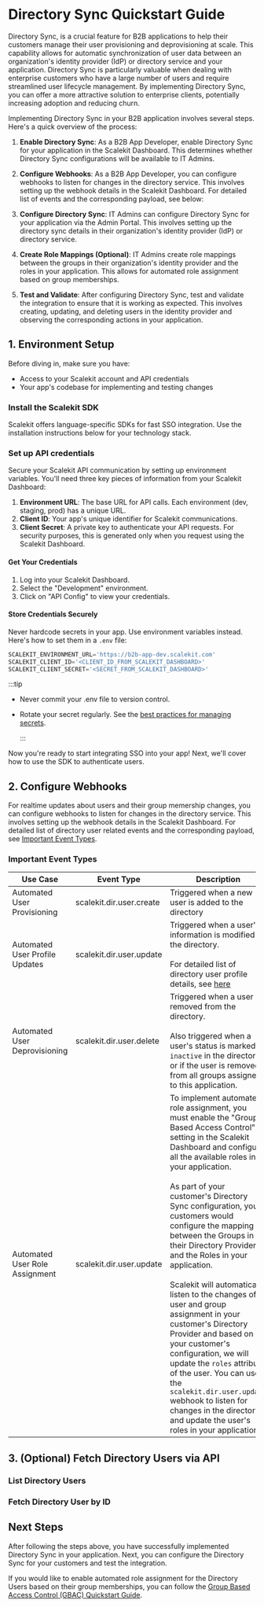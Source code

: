 
# Directory Sync Quickstart Guide

Directory Sync, is a crucial feature for B2B applications to help their customers manage their user provisioning and deprovisioning at scale. This capability allows for automatic synchronization of user data between an organization's identity provider (IdP) or directory service and your application. Directory Sync is particularly valuable when dealing with enterprise customers who have a large number of users and require streamlined user lifecycle management. By implementing Directory Sync, you can offer a more attractive solution to enterprise clients, potentially increasing adoption and reducing churn.

<!-- TODO: Add SCIM Diagram -->

Implementing Directory Sync in your B2B application involves several steps. Here's a quick overview of the process:

1. **Enable Directory Sync**: As a B2B App Developer, enable Directory Sync for your application in the Scalekit Dashboard. This determines whether Directory Sync configurations will be available to IT Admins.

2. **Configure Webhooks**: As a B2B App Developer, you can configure webhooks to listen for changes in the directory service. This involves setting up the webhook details in the Scalekit Dashboard. For detailed list of events and the corresponding payload, see below:

3. **Configure Directory Sync**: IT Admins can configure Directory Sync for your application via the Admin Portal. This involves setting up the directory sync details in their organization's identity provider (IdP) or directory service.

4. **Create Role Mappings (Optional)**: IT Admins create role mappings between the groups in their organization's identity provider and the roles in your application. This allows for automated role assignment based on group memberships.

5. **Test and Validate**: After configuring Directory Sync, test and validate the integration to ensure that it is working as expected. This involves creating, updating, and deleting users in the identity provider and observing the corresponding actions in your application.

## 1. Environment Setup

Before diving in, make sure you have:

- Access to your Scalekit account and API credentials
- Your app's codebase for implementing and testing changes

### Install the Scalekit SDK

Scalekit offers language-specific SDKs for fast SSO integration. Use the installation instructions below for your technology stack.

<InstallSDK />

### Set up API credentials

Secure your Scalekit API communication by setting up environment variables. You'll need three key pieces of information from your Scalekit Dashboard:

1. **Environment URL**: The base URL for API calls. Each environment (dev, staging, prod) has a unique URL.
2. **Client ID**: Your app's unique identifier for Scalekit communications.
3. **Client Secret**: A private key to authenticate your API requests. For security purposes, this is generated only when you request using the Scalekit Dashboard.

#### Get Your Credentials

1. Log into your Scalekit Dashboard.
2. Select the "Development" environment.
3. Click on "API Config" to view your credentials.

#### Store Credentials Securely

Never hardcode secrets in your app. Use environment variables instead. Here's how to set them in a `.env` file:

<CodeWithHeader title=".env">

```jsx
SCALEKIT_ENVIRONMENT_URL='https://b2b-app-dev.scalekit.com'
SCALEKIT_CLIENT_ID='<CLIENT_ID_FROM_SCALEKIT_DASHBOARD>'
SCALEKIT_CLIENT_SECRET='<SECRET_FROM_SCALEKIT_DASHBOARD>'
```

</CodeWithHeader>

:::tip

- Never commit your <SimpleCode>.env </SimpleCode> file to version control.
- Rotate your <SimpleCode>secret </SimpleCode>regularly. See the [best practices for managing secrets](/sso/guides/key-concepts/manage-client-secrets).

  :::

Now you're ready to start integrating SSO into your app! Next, we'll cover how to use the SDK to authenticate users.

## 2. Configure Webhooks

For realtime updates about users and their group memership changes, you can configure webhooks to listen for changes in the directory service. This involves setting up the webhook details in the Scalekit Dashboard. For detailed list of directory user related events and the corresponding payload, see [Important Event Types](#important-event-types).

### Important Event Types

| Use Case | Event Type | Description |
|----------|----------|----------|
| Automated User Provisioning         | scalekit.dir.user.create         | Triggered when a new user is added to the directory         |
| Automated User Profile Updates         | scalekit.dir.user.update         | Triggered when a user's information is modified in the directory. <br /><br />For detailed list of directory user profile details, see [here](/dir-sync/events)        |
| Automated User Deprovisioning         | scalekit.dir.user.delete         | Triggered when a user is removed from the directory. <br/><br />Also triggered when a user's status is marked as `inactive` in the directory or if the user is removed from all groups assigned to this application.        |
| Automated User Role Assignment         | scalekit.dir.user.update         | To implement automated role assignment, you must enable the "Group Based Access Control" setting in the Scalekit Dashboard and configure all the available roles in your application. <br /><br />As part of your customer's Directory Sync configuration, your customers would configure the mapping between the Groups in their Directory Provider and the Roles in your application. <br /><br />Scalekit will automatically listen to the changes of user and group assignment in your customer's Directory Provider and based on your customer's configuration, we will update the `roles` attribute of the user. You can use the `scalekit.dir.user.update` webhook to listen for changes in the directory and update the user's roles in your application         |

## 3. (Optional) Fetch Directory Users via API

### List Directory Users

### Fetch Directory User by ID

## Next Steps

After following the steps above, you have successfully implemented Directory Sync in your application. Next, you can configure the Directory Sync for your customers and test the integration.

If you would like to enable automated role assignment for the Directory Users based on their group memberships, you can follow the [Group Based Access Control (GBAC) Quickstart Guide](/dir-sync/gbac).
